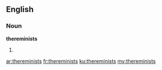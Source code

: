 ==English==

===Noun===
'''thereminists'''

# {{plural of|[[thereminist]]}}

[[ar:thereminists]]
[[fr:thereminists]]
[[ku:thereminists]]
[[my:thereminists]]